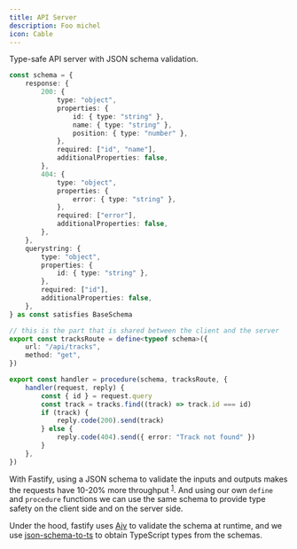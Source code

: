```yaml
---
title: API Server
description: Foo michel
icon: Cable
---
```


Type-safe API server with JSON schema validation.

```ts
const schema = {
	response: {
		200: {
			type: "object",
			properties: {
				id: { type: "string" },
				name: { type: "string" },
				position: { type: "number" },
			},
			required: ["id", "name"],
			additionalProperties: false,
		},
		404: {
			type: "object",
			properties: {
				error: { type: "string" },
			},
			required: ["error"],
			additionalProperties: false,
		},
	},
	querystring: {
		type: "object",
		properties: {
			id: { type: "string" },
		},
		required: ["id"],
		additionalProperties: false,
	},
} as const satisfies BaseSchema

// this is the part that is shared between the client and the server
export const tracksRoute = define<typeof schema>({
	url: "/api/tracks",
	method: "get",
})

export const handler = procedure(schema, tracksRoute, {
	handler(request, reply) {
		const { id } = request.query
		const track = tracks.find((track) => track.id === id)
		if (track) {
			reply.code(200).send(track)
		} else {
			reply.code(404).send({ error: "Track not found" })
		}
	},
})
```

With Fastify, using a JSON schema to validate the inputs and outputs makes the requests have 10-20% more throughput <sup>[1](https://fastify.dev/docs/latest/Reference/Routes/#routes-options)</sup>. And using our own `define` and `procedure` functions we can use the same schema to provide type safety on the client side and on the server side.

Under the hood, fastify uses [Ajv](https://ajv.js.org/) to validate the schema at runtime, and we use [json-schema-to-ts](https://github.com/ThomasAribart/json-schema-to-ts) to obtain TypeScript types from the schemas.
